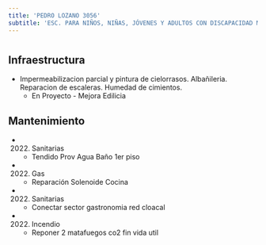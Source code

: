 ```yaml
---
title: 'PEDRO LOZANO 3056'
subtitle: 'ESC. PARA NIÑOS, NIÑAS, JÓVENES Y ADULTOS CON DISCAPACIDAD MENTAL Y FORMACIÓN INTEGRAL N° 02 DOMINGO F SARMIENTO'
---
```


#
## Infraestructura

* Impermeabilizacion parcial y pintura de cielorrasos. Albañileria. Reparacion de escaleras. Humedad de cimientos. 
    + En Proyecto - Mejora Edilicia 


## Mantenimiento

*  (2022) Sanitarias 
    + Tendido Prov Agua Baño 1er piso

*  (2022) Gas 
    + Reparación Solenoide Cocina

*  (2022) Sanitarias 
    + Conectar sector gastronomia red cloacal

*  (2022) Incendio 
    + Reponer 2 matafuegos co2 fin vida util







